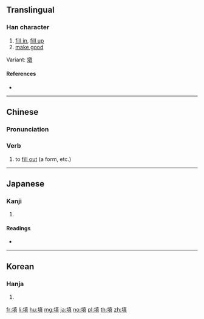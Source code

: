 {{also|塡}}
==Translingual==

===Han character===
{{Han char|rn=32|rad=土|as=10|sn=13|four=41181|canj=GJBC|ids=⿰土真}}

# [[fill in]], [[fill up]]
# [[make good]]

Variant: [[塡]]

====References====
* {{Han ref|kx=0236.341|hdz=10470.100|uh=586B|ud=22635|bh=B6F1|bd=46833}}

----

==Chinese==
{{zh-forms}}

===Pronunciation===
{{zh-pron
|m=tián
|c=tin4
|h=pfs=thièn
|md=
|mn=thiām
|w=
|mc=
|oc=y
|cat=v
}}

===Verb===
{{zh-verb}}

# to [[fill out]] (a form, etc.)

----

==Japanese==

===Kanji===
{{ja-kanji|grade=|rs=土10}}

# {{defn|lang=ja|sort=土10}}

====Readings====
* {{ja-readings|on=[[てん]] (ten), [[ちん]] (chin)|kun=[[ふさぐ]] (fusagu), [[うずめる]] (uzumeru)}}

----

==Korean==

===Hanja===
{{ko-hanja|hangeul=[[전]], [[진]]|rv=jeon, jin|mr=chŏn, chin}}

# {{defn|lang=ko|sort=土10}}

[[fr:填]]
[[li:填]]
[[hu:填]]
[[mg:填]]
[[ja:填]]
[[no:填]]
[[pl:填]]
[[th:填]]
[[zh:填]]